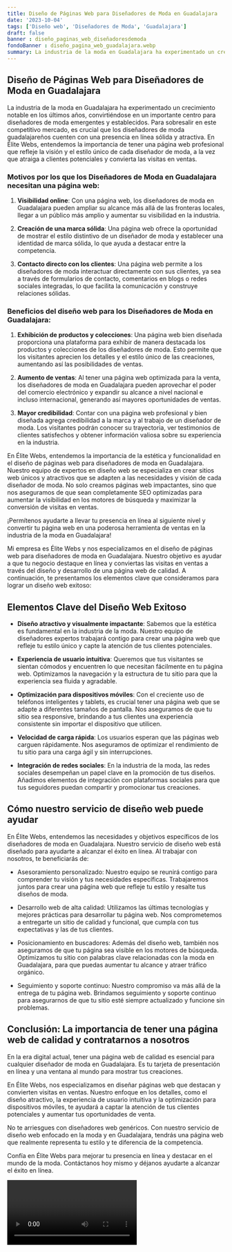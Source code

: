 ```yaml
---
title: Diseño de Páginas Web para Diseñadores de Moda en Guadalajara
date: '2023-10-04'
tags: ['Diseño web', 'Diseñadores de Moda', 'Guadalajara']
draft: false
banner : diseño_paginas_web_diseñadoresdemoda
fondoBanner : diseño_pagina_web_guadalajara.webp
summary: La industria de la moda en Guadalajara ha experimentado un crecimiento notable en los últimos años, convirtiéndose en un importante centro para diseñadores de moda emergentes y establecidos. Para sobresalir en este competitivo mercado, es crucial que los diseñadores de moda guadalajareños cuenten con una presencia en línea sólida y atractiva. En Élite Webs, entendemos la importancia de tener una página web profesional que refleje la visión y el estilo único de cada diseñador de moda, a la vez que atraiga a clientes potenciales y convierta las visitas en ventas.
---
```


## Diseño de Páginas Web para Diseñadores de Moda en Guadalajara

La industria de la moda en Guadalajara ha experimentado un crecimiento notable en los últimos años, convirtiéndose en un importante centro para diseñadores de moda emergentes y establecidos. Para sobresalir en este competitivo mercado, es crucial que los diseñadores de moda guadalajareños cuenten con una presencia en línea sólida y atractiva. En Élite Webs, entendemos la importancia de tener una página web profesional que refleje la visión y el estilo único de cada diseñador de moda, a la vez que atraiga a clientes potenciales y convierta las visitas en ventas.

### Motivos por los que los Diseñadores de Moda en Guadalajara necesitan una página web:

1. **Visibilidad online**: Con una página web, los diseñadores de moda en Guadalajara pueden ampliar su alcance más allá de las fronteras locales, llegar a un público más amplio y aumentar su visibilidad en la industria.

2. **Creación de una marca sólida**: Una página web ofrece la oportunidad de mostrar el estilo distintivo de un diseñador de moda y establecer una identidad de marca sólida, lo que ayuda a destacar entre la competencia.

3. **Contacto directo con los clientes**: Una página web permite a los diseñadores de moda interactuar directamente con sus clientes, ya sea a través de formularios de contacto, comentarios en blogs o redes sociales integradas, lo que facilita la comunicación y construye relaciones sólidas.

### Beneficios del diseño web para los Diseñadores de Moda en Guadalajara:

1. **Exhibición de productos y colecciones**: Una página web bien diseñada proporciona una plataforma para exhibir de manera destacada los productos y colecciones de los diseñadores de moda. Esto permite que los visitantes aprecien los detalles y el estilo único de las creaciones, aumentando así las posibilidades de ventas.

2. **Aumento de ventas**: Al tener una página web optimizada para la venta, los diseñadores de moda en Guadalajara pueden aprovechar el poder del comercio electrónico y expandir su alcance a nivel nacional e incluso internacional, generando así mayores oportunidades de ventas.

3. **Mayor credibilidad**: Contar con una página web profesional y bien diseñada agrega credibilidad a la marca y al trabajo de un diseñador de moda. Los visitantes podrán conocer su trayectoria, ver testimonios de clientes satisfechos y obtener información valiosa sobre su experiencia en la industria.

En Élite Webs, entendemos la importancia de la estética y funcionalidad en el diseño de páginas web para diseñadores de moda en Guadalajara. Nuestro equipo de expertos en diseño web se especializa en crear sitios web únicos y atractivos que se adapten a las necesidades y visión de cada diseñador de moda. No solo creamos páginas web impactantes, sino que nos aseguramos de que sean completamente SEO optimizadas para aumentar la visibilidad en los motores de búsqueda y maximizar la conversión de visitas en ventas.

¡Permítenos ayudarte a llevar tu presencia en línea al siguiente nivel y convertir tu página web en una poderosa herramienta de ventas en la industria de la moda en Guadalajara!

<GifSeo />

<Cta />

Mi empresa es Élite Webs y nos especializamos en el diseño de páginas web para diseñadores de moda en Guadalajara. Nuestro objetivo es ayudar a que tu negocio destaque en línea y conviertas las visitas en ventas a través del diseño y desarrollo de una página web de calidad. A continuación, te presentamos los elementos clave que consideramos para lograr un diseño web exitoso:

## Elementos Clave del Diseño Web Exitoso

- **Diseño atractivo y visualmente impactante**: Sabemos que la estética es fundamental en la industria de la moda. Nuestro equipo de diseñadores expertos trabajará contigo para crear una página web que refleje tu estilo único y capte la atención de tus clientes potenciales.

- **Experiencia de usuario intuitiva**: Queremos que tus visitantes se sientan cómodos y encuentren lo que necesitan fácilmente en tu página web. Optimizamos la navegación y la estructura de tu sitio para que la experiencia sea fluida y agradable.

- **Optimización para dispositivos móviles**: Con el creciente uso de teléfonos inteligentes y tablets, es crucial tener una página web que se adapte a diferentes tamaños de pantalla. Nos aseguramos de que tu sitio sea responsive, brindando a tus clientes una experiencia consistente sin importar el dispositivo que utilicen.

- **Velocidad de carga rápida**: Los usuarios esperan que las páginas web carguen rápidamente. Nos aseguramos de optimizar el rendimiento de tu sitio para una carga ágil y sin interrupciones.

- **Integración de redes sociales**: En la industria de la moda, las redes sociales desempeñan un papel clave en la promoción de tus diseños. Añadimos elementos de integración con plataformas sociales para que tus seguidores puedan compartir y promocionar tus creaciones.

## Cómo nuestro servicio de diseño web puede ayudar

En Élite Webs, entendemos las necesidades y objetivos específicos de los diseñadores de moda en Guadalajara. Nuestro servicio de diseño web está diseñado para ayudarte a alcanzar el éxito en línea. Al trabajar con nosotros, te beneficiarás de:

- Asesoramiento personalizado: Nuestro equipo se reunirá contigo para comprender tu visión y tus necesidades específicas. Trabajaremos juntos para crear una página web que refleje tu estilo y resalte tus diseños de moda.

- Desarrollo web de alta calidad: Utilizamos las últimas tecnologías y mejores prácticas para desarrollar tu página web. Nos comprometemos a entregarte un sitio de calidad y funcional, que cumpla con tus expectativas y las de tus clientes.

- Posicionamiento en buscadores: Además del diseño web, también nos aseguramos de que tu página sea visible en los motores de búsqueda. Optimizamos tu sitio con palabras clave relacionadas con la moda en Guadalajara, para que puedas aumentar tu alcance y atraer tráfico orgánico.

- Seguimiento y soporte continuo: Nuestro compromiso va más allá de la entrega de tu página web. Brindamos seguimiento y soporte continuo para asegurarnos de que tu sitio esté siempre actualizado y funcione sin problemas.

## Conclusión: La importancia de tener una página web de calidad y contratarnos a nosotros

En la era digital actual, tener una página web de calidad es esencial para cualquier diseñador de moda en Guadalajara. Es tu tarjeta de presentación en línea y una ventana al mundo para mostrar tus creaciones.

En Élite Webs, nos especializamos en diseñar páginas web que destacan y convierten visitas en ventas. Nuestro enfoque en los detalles, como el diseño atractivo, la experiencia de usuario intuitiva y la optimización para dispositivos móviles, te ayudará a captar la atención de tus clientes potenciales y aumentar tus oportunidades de venta.

No te arriesgues con diseñadores web genéricos. Con nuestro servicio de diseño web enfocado en la moda y en Guadalajara, tendrás una página web que realmente representa tu estilo y te diferencia de la competencia.

Confía en Élite Webs para mejorar tu presencia en línea y destacar en el mundo de la moda. Contáctanos hoy mismo y déjanos ayudarte a alcanzar el éxito en línea.

<Video />

<CtaBot job='Diseñadores de Moda' city='Guadalajara'/>

<Gmaps query='Guadalajara+españa+maps' />